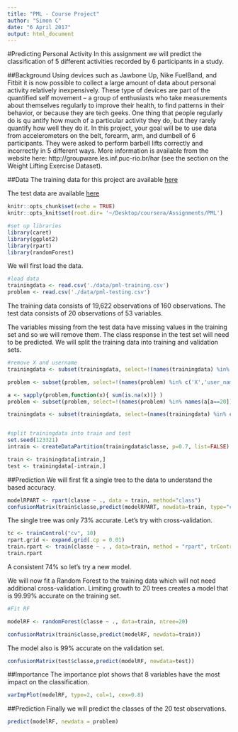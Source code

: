 ```yaml
---
title: "PML - Course Project"
author: "Simon C"
date: "6 April 2017"
output: html_document
---
```

#Predicting Personal Activity
In this assignment we will predict the classification of 5 different activities recorded by 6 participants in a study.  

##Background
Using devices such as Jawbone Up, Nike FuelBand, and Fitbit it is now possible to collect a large amount of data about personal activity relatively inexpensively. These type of devices are part of the quantified self movement – a group of enthusiasts who take measurements about themselves regularly to improve their health, to find patterns in their behavior, or because they are tech geeks. One thing that people regularly do is qu  antify how much of a particular activity they do, but they rarely quantify how well they do it. In this project, your goal will be to use data from accelerometers on the belt, forearm, arm, and dumbell of 6 participants. They were asked to perform barbell lifts correctly and incorrectly in 5 different ways. More information is available from the website here: http://groupware.les.inf.puc-rio.br/har (see the section on the Weight Lifting Exercise Dataset).

##Data
The training data for this project are available [here](https://d396qusza40orc.cloudfront.net/predmachlearn/pml-training.csv)
  
The test data are available [here](https://d396qusza40orc.cloudfront.net/predmachlearn/pml-testing.csv)
  

```r
knitr::opts_chunk$set(echo = TRUE)
knitr::opts_knit$set(root.dir= '~/Desktop/coursera/Assignments/PML')
```

```r
#set up libraries
library(caret)
library(ggplot2)
library(rpart)
library(randomForest)
```

We will first load the data.  
```r
#load data
trainingdata <- read.csv('./data/pml-training.csv')
problem <- read.csv('./data/pml-testing.csv')
```
The training data consists of 19,622 observations of 160 observations.  The test data consists of 20 observations of 53 variables.  

The variables missing from the test data have missing values in the training set and so we will remove them. The class response in the test set will need to be predicted.   We will split the training data into training and validation sets.   

```r
#remove X and username
trainingdata <- subset(trainingdata, select=!(names(trainingdata) %in% c('X','user_name','raw_timestamp_part_1','raw_timestamp_part_2','cvtd_timestamp','new_window','num_window')))

problem <- subset(problem, select=!(names(problem) %in% c('X','user_name','raw_timestamp_part_1','raw_timestamp_part_2','cvtd_timestamp','new_window','num_window')))

a <- sapply(problem,function(x){ sum(is.na(x))} )
problem <- subset(problem, select=!(names(problem) %in% names(a[a==20])))

trainingdata <- subset(trainingdata, select=(names(trainingdata) %in% c(names(problem),'classe')))


#split trainingdata into train and test
set.seed(123321)
intrain <- createDataPartition(trainingdata$classe, p=0.7, list=FALSE)

train <- trainingdata[intrain,]
test <- trainingdata[-intrain,]

```

##Prediction
We will first fit a single tree to the data to understand the based accuracy.  
```r
modelRPART <- rpart(classe ~ ., data = train, method="class")
confusionMatrix(train$classe,predict(modelRPART, newdata=train, type="class")) 
```

The single tree was only 73% accurate.  Let's try with cross-validation.  
```r
tc <- trainControl("cv", 10)
rpart.grid <- expand.grid(.cp = 0.01)
train.rpart <- train(classe ~ . , data=train, method = "rpart", trControl=tc,tuneGrid=rpart.grid)
train.rpart
```

A consistent 74% so let's try a new model.  

We will now fit a Random Forest to the training data which will not need additional cross-validation.  Limiting growth to 20 trees creates a model that is 99.99% accurate on the training set.  

```r
#Fit RF

modelRF <- randomForest(classe ~ ., data=train, ntree=20)

confusionMatrix(train$classe,predict(modelRF, newdata=train))                        

```
The model also is 99% accurate on the validation set.

```r
confusionMatrix(test$classe,predict(modelRF, newdata=test))                   
```
##Importance
The importance plot shows that 8 variables have the most impact on the classification.

```r
varImpPlot(modelRF, type=2, col=1, cex=0.8)
```

##Prediction
Finally we will predict the classes of the 20 test observations.
```r
predict(modelRF, newdata = problem)

```

